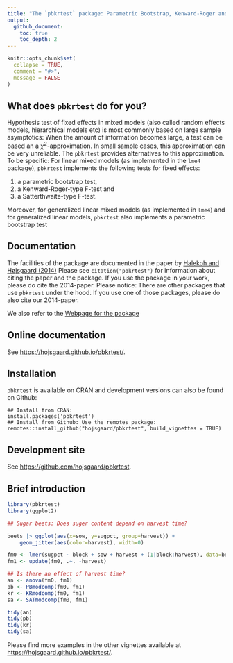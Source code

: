 ```yaml
---
title: "The `pbkrtest` package: Parametric Bootstrap, Kenward-Roger and Satterthwaite Based Methods for Tests in Mixed Models"
output: 
  github_document:
    toc: true
    toc_depth: 2
---
```


<!-- README.md is generated from README.Rmd. Please edit only README.Rmd! -->

```r
knitr::opts_chunk$set(
  collapse = TRUE,
  comment = "#>",
  message = FALSE
)
```

## What does `pbkrtest` do for you?

Hypothesis test of fixed effects in mixed models (also called random effects models, hierarchical models etc) is most commonly based on large sample asymptotics: When the amount of information becomes large, a test can be based an a $\chi^2$-approximation. In small sample cases, this approximation can be very unreliable. The `pbkrtest` provides alternatives to this approximation. To be specific: For linear mixed models (as implemented in the `lme4`
package), `pbkrtest` implements the following tests for fixed effects:

1. a parametric bootstrap test, 
1. a Kenward-Roger-type F-test and
1. a Satterthwaite-type F-test. 

Moreover, for generalized linear mixed models (as implemented in `lme4`) and for
generalized linear models, `pbkrtest` also implements a parametric
bootstrap test

## Documentation

The facilities of the package are documented in the paper by
[Halekoh and Højsgaard (2014)](https://www.jstatsoft.org/htaccess.php?volume=059&type=i&issue=09&filename=paper)
Please see
`citation("pbkrtest")` for information about citing the paper and the
package. If you use the package in your work, please do cite the
2014-paper.  Please notice: There are other packages that use
`pbkrtest` under the hood. If you use one of those packages, please do
also cite our 2014-paper. 

We also refer to the [Webpage for the package](https://people.math.aau.dk/~sorenh/software/pbkrtest/index.html) 


<!-- badges: 
[![R build status](https://github.com/hojsgaard/pbkrtest/workflows/R-CMD-check/badge.svg)](https://github.com/hojsgaard/pbkrtest/actions) 
[![codecov.io](https://codecov.io/gh/hojsgaard/dlmextra/branch/master/graphs/badge.svg)](https://codecov.io/gh/hojsgaard/dlmextra?branch=master)
badges: end -->


## Online documentation

See <https://hojsgaard.github.io/pbkrtest/>.


## Installation

`pbkrtest` is available on CRAN and development versions can also be found on Github:

```
## Install from CRAN:
install.packages('pbkrtest')
## Install from Github: Use the remotes package:
remotes::install_github("hojsgaard/pbkrtest", build_vignettes = TRUE)
```

## Development site

See <https://github.com/hojsgaard/pbkrtest>.

## Brief introduction


```r
library(pbkrtest)
library(ggplot2)

## Sugar beets: Does suger content depend on harvest time?

beets |> ggplot(aes(x=sow, y=sugpct, group=harvest)) +
    geom_jitter(aes(color=harvest), width=0)

fm0 <- lmer(sugpct ~ block + sow + harvest + (1|block:harvest), data=beets)
fm1 <- update(fm0, .~. -harvest)

## Is there an effect of harvest time?
an <- anova(fm0, fm1)
pb <- PBmodcomp(fm0, fm1)
kr <- KRmodcomp(fm0, fm1)
sa <- SATmodcomp(fm0, fm1)

tidy(an)
tidy(pb)
tidy(kr)
tidy(sa)
``` 

Please find more examples in the other vignettes available at <https://hojsgaard.github.io/pbkrtest/>.

